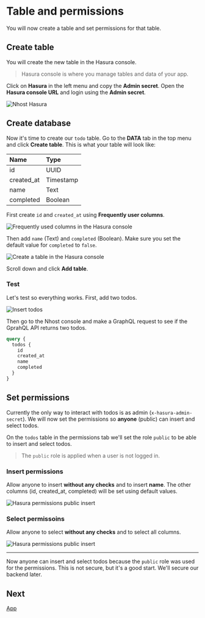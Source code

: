# Table and permissions

You will now create a table and set permissions for that table.

## Create table

You will create the new table in the Hasura console.

> Hasura console is where you manage tables and data of your app.

Click on **Hasura** in the left menu and copy the **Admin secret**. Open the **Hasura console URL** and login using the **Admin secret**.

![Nhost Hasura](/images/backend/open-hasura.png)

## Create database

Now it's time to create our `todo` table. Go to the **DATA** tab in the top menu and click **Create table**. This is what your table will look like:

| Name       | Type      |
| :--------- | :-------- |
| id         | UUID      |
| created_at | Timestamp |
| name       | Text      |
| completed  | Boolean   |

First create `id` and `created_at` using **Frequently user columns**.

![Frequently used columns in the Hasura console](/images/backend/frequently-used-columns.png)

Then add `name` (Text) and `completed` (Boolean). Make sure you set the default value for `completed` to `false`.

![Create a table in the Hasura console](/images/backend/create-table.png)

Scroll down and click **Add table**.

### Test

Let's test so everything works. First, add two todos.

![Insert todos](/images/backend/insert-todos.gif)

Then go to the Nhost console and make a GraphQL request to see if the GprahQL API returns two todos.

```graphql
query {
  todos {
    id
    created_at
    name
    completed
  }
}
```

## Set permissions

Currently the only way to interact with todos is as admin (`x-hasura-admin-secret`). We will now set the permissions so **anyone** (public) can insert and select todos.

On the `todos` table in the permissions tab we'll set the role `public` to be able to insert and select todos.

> The `public` role is applied when a user is not logged in.

### Insert permissions

Allow anyone to insert **without any checks** and to insert **name**. The other columns (id, created_at, completed) will be set using default values.

![Hasura permissions public insert](/images/backend/permissions-public-insert.png)

### Select permissoins

Allow anyone to select **without any checks** and to select all columns.

![Hasura permissions public insert](/images/backend/permissions-public-select.png)

---

Now anyone can insert and select todos because the `public` role was used for the permissions. This is not secure, but it's a good start. We'll secure our backend later.

## Next

[App](/quick-start/app)
